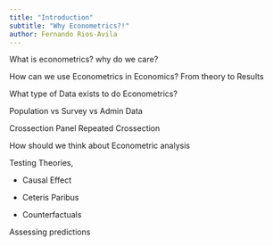 ```yaml
---
title: "Introduction"
subtitle: "Why Econometrics?!"
author: Fernando Rios-Avila
---
```


What is econometrics? why do we care?

How can we use Econometrics in Economics?
 From theory to Results

What type of Data exists to do Econometrics?

Population vs Survey vs Admin Data

Crossection Panel Repeated Crossection 

How should we think about Econometric analysis

Testing Theories, 

- Causal Effect 

- Ceteris Paribus

- Counterfactuals

Assessing predictions
